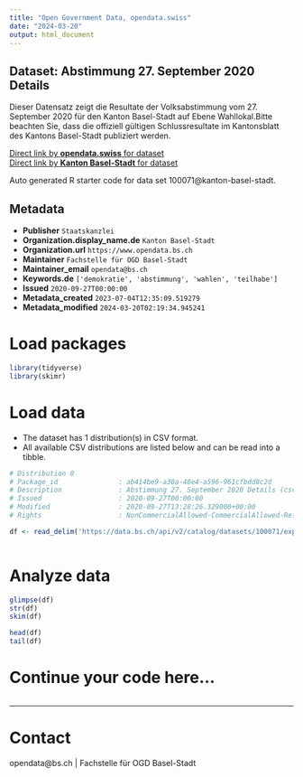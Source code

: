 ```yaml
---
title: "Open Government Data, opendata.swiss"
date: "2024-03-20"
output: html_document
---
```


## Dataset: Abstimmung 27. September 2020 Details

Dieser Datensatz zeigt die Resultate der Volksabstimmung vom 27. September 2020 für den Kanton Basel-Stadt auf Ebene Wahllokal.Bitte beachten Sie, dass die offiziell gültigen Schlussresultate im Kantonsblatt des Kantons Basel-Stadt publiziert werden. 

[Direct link by **opendata.swiss** for dataset](https://opendata.swiss/de/dataset/abstimmung-27-september-2020-details)<br>
[Direct link by **Kanton Basel-Stadt** for dataset](https://data.bs.ch/explore/dataset/100071/)

Auto generated R starter code for data set 100071@kanton-basel-stadt.

## Metadata

- **Publisher** `Staatskanzlei`
- **Organization.display_name.de** `Kanton Basel-Stadt`
- **Organization.url** `https://www.opendata.bs.ch`
- **Maintainer** `Fachstelle für OGD Basel-Stadt`
- **Maintainer_email** `opendata@bs.ch`
- **Keywords.de** `['demokratie', 'abstimmung', 'wahlen', 'teilhabe']`
- **Issued** `2020-09-27T00:00:00`
- **Metadata_created** `2023-07-04T12:35:09.519279`
- **Metadata_modified** `2024-03-20T02:19:34.945241`


# Load packages

```r

library(tidyverse)
library(skimr)

```

# Load data

-   The dataset has 1 distribution(s) in CSV format.
-   All available CSV distributions are listed below and can be read into a tibble.

```r

# Distribution 0
# Package_id               : ab414be9-a30a-48e4-a596-961cfbdd8c2d
# Description              : Abstimmung 27. September 2020 Details (csv)
# Issued                   : 2020-09-27T00:00:00
# Modified                 : 2020-09-27T13:28:26.329000+00:00
# Rights                   : NonCommercialAllowed-CommercialAllowed-ReferenceRequired

df <- read_delim('https://data.bs.ch/api/v2/catalog/datasets/100071/exports/csv')



```

# Analyze data

```r

glimpse(df)
str(df)
skim(df)

head(df)
tail(df)

```

# Continue your code here...

```r

```

------------------------------------------------------------------------

# Contact

opendata@bs.ch | Fachstelle für OGD Basel-Stadt
